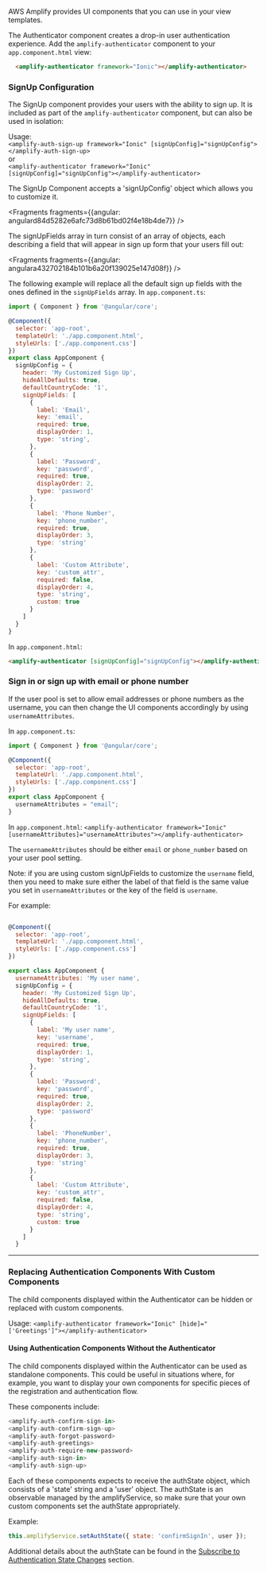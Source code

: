 AWS Amplify provides UI components that you can use in your view templates. 

The Authenticator component creates a drop-in user authentication experience. Add the `amplify-authenticator` component to your `app.component.html` view:

```html
  <amplify-authenticator framework="Ionic"></amplify-authenticator>
```

### SignUp Configuration
The SignUp component provides your users with the ability to sign up.  It is included as part of the ```amplify-authenticator``` component, but can also be used in isolation:

Usage:  
```<amplify-auth-sign-up framework="Ionic" [signUpConfig]="signUpConfig"></amplify-auth-sign-up>```  
or  
```<amplify-authenticator framework="Ionic" [signUpConfig]="signUpConfig"></amplify-authenticator>```

The SignUp Component accepts a 'signUpConfig' object which allows you to customize it.




<Fragments fragments={{angular: angulard84d5282e6afc73d8b61bd02f4e18b4de7}} />

The signUpFields array in turn consist of an array of objects, each describing a field that will appear in sign up form that your users fill out:




<Fragments fragments={{angular: angulara432702184b101b6a20f139025e147d08f}} />

The following example will replace all the default sign up fields with the ones defined in the `signUpFields` array.
In `app.component.ts`:
```js
import { Component } from '@angular/core';

@Component({
  selector: 'app-root',
  templateUrl: './app.component.html',
  styleUrls: ['./app.component.css']
})
export class AppComponent {
  signUpConfig = {
    header: 'My Customized Sign Up',
    hideAllDefaults: true,
    defaultCountryCode: '1',
    signUpFields: [
      {
        label: 'Email',
        key: 'email',
        required: true,
        displayOrder: 1,
        type: 'string',
      },
      {
        label: 'Password',
        key: 'password',
        required: true,
        displayOrder: 2,
        type: 'password'
      },
      {
        label: 'Phone Number',
        key: 'phone_number',
        required: true,
        displayOrder: 3,
        type: 'string'
      },
      {
        label: 'Custom Attribute',
        key: 'custom_attr',
        required: false,
        displayOrder: 4,
        type: 'string',
        custom: true
      }
    ]
  }
}
```

In `app.component.html`:
```html
<amplify-authenticator [signUpConfig]="signUpConfig"></amplify-authenticator>
```

### Sign in or sign up with email or phone number
If the user pool is set to allow email addresses or phone numbers as the username, you can then change the UI components accordingly by using `usernameAttributes`.

In `app.component.ts`:
```js
import { Component } from '@angular/core';

@Component({
  selector: 'app-root',
  templateUrl: './app.component.html',
  styleUrls: ['./app.component.css']
})
export class AppComponent {
  usernameAttributes = "email"; 
}
```

In `app.component.html`:
```<amplify-authenticator framework="Ionic" [usernameAttributes]="usernameAttributes"></amplify-authenticator>```

The `usernameAttributes` should be either `email` or `phone_number` based on your user pool setting.

Note: if you are using custom signUpFields to customize the `username` field, then you need to make sure either the label of that field is the same value you set in `usernameAttributes` or the key of the field is `username`.

For example:
```js

@Component({
  selector: 'app-root',
  templateUrl: './app.component.html',
  styleUrls: ['./app.component.css']
})

export class AppComponent {
  usernameAttributes: 'My user name',
  signUpConfig = {
    header: 'My Customized Sign Up',
    hideAllDefaults: true,
    defaultCountryCode: '1',
    signUpFields: [
      {
        label: 'My user name',
        key: 'username',
        required: true,
        displayOrder: 1,
        type: 'string',
      },
      {
        label: 'Password',
        key: 'password',
        required: true,
        displayOrder: 2,
        type: 'password'
      },
      {
        label: 'PhoneNumber',
        key: 'phone_number',
        required: true,
        displayOrder: 3,
        type: 'string'
      },
      {
        label: 'Custom Attribute',
        key: 'custom_attr',
        required: false,
        displayOrder: 4,
        type: 'string',
        custom: true
      }
    ]
  }
```

---

### Replacing Authentication Components With Custom Components
The child components displayed within the Authenticator can be hidden or replaced with custom components.

Usage:
```<amplify-authenticator framework="Ionic" [hide]="['Greetings']"></amplify-authenticator>```

#### Using Authentication Components Without the Authenticator
The child components displayed within the Authenticator can be used as standalone components.  This could be useful in situations where, for example, you want to display your own components for specific pieces of the registration and authentication flow.

These components include:

```javascript
<amplify-auth-confirm-sign-in>
<amplify-auth-confirm-sign-up>
<amplify-auth-forgot-password>
<amplify-auth-greetings>
<amplify-auth-require-new-password>
<amplify-auth-sign-in>
<amplify-auth-sign-up>
```

Each of these components expects to receive the authState object, which consists of a 'state' string and a 'user' object.  The authState is an observable managed by the amplifyService, so make sure that your own custom components set the authState appropriately.

Example:
```javascript
this.amplifyService.setAuthState({ state: 'confirmSignIn', user });
```

Additional details about the authState can be found in the [Subscribe to Authentication State Changes](/ui-legacy/auth/authenticator.md#subscribe-to-authentication-state-changes) section.
